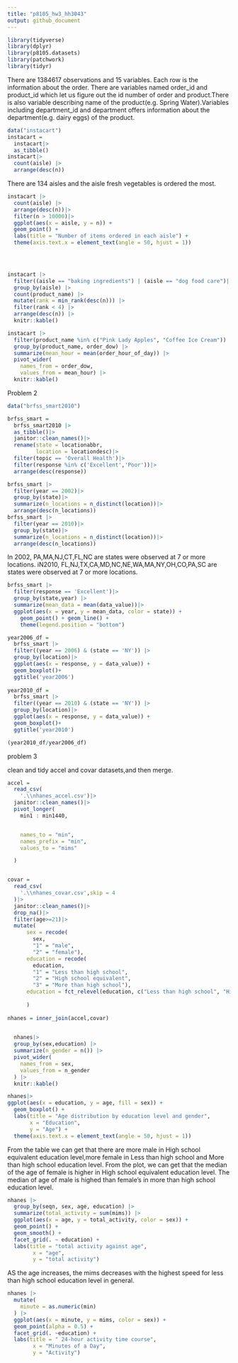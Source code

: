 ```yaml
---
title: "p8105_hw3_hh3043"
output: github_document
---
```

```r
library(tidyverse)
library(dplyr)
library(p8105.datasets)
library(patchwork)
library(tidyr)
```
There are 1384617 observations and 15 variables. Each row is the information about the order. There are variables named order_id and product_id which let us figure out the id number of order and product.There is also variable describing name of the product(e.g. Spring Water).Variables including department_id and department offers information about the department(e.g. dairy eggs) of the product.

```r
data("instacart")
instacart =
  instacart|>
  as_tibble()
instacart|>
  count(aisle) |>
  arrange(desc(n))

```
There are 134 aisles and the aisle fresh vegetables is ordered the most.

```r
instacart |>
  count(aisle) |>
  arrange(desc(n))|>
  filter(n > 10000)|>
  ggplot(aes(x = aisle, y = n)) + 
  geom_point() +
  labs(title = "Number of items ordered in each aisle") +
  theme(axis.text.x = element_text(angle = 50, hjust = 1))


  

```

```r
instacart |>
  filter((aisle == "baking ingredients") | (aisle == "dog food care")| (aisle == "packaged vegetables fruits")) |>
  group_by(aisle) |>
  count(product_name) |>
  mutate(rank = min_rank(desc(n))) |>
  filter(rank < 4) |>
  arrange(desc(n)) |>
  knitr::kable()
```

```r
instacart |>
  filter(product_name %in% c("Pink Lady Apples", "Coffee Ice Cream")) |>
  group_by(product_name, order_dow) |>
  summarize(mean_hour = mean(order_hour_of_day)) |>
  pivot_wider(
    names_from = order_dow,
    values_from = mean_hour) |>
  knitr::kable()
```

Problem 2

```r

data("brfss_smart2010")

brfss_smart = 
  brfss_smart2010 |>
  as_tibble()|>
  janitor::clean_names()|>
  rename(state = locationabbr,
         location = locationdesc)|>
  filter(topic == 'Overall Health')|>
  filter(response %in% c('Excellent','Poor'))|>
  arrange(desc(response))
```

```r
brfss_smart |>
  filter(year == 2002)|>
  group_by(state)|>
  summarize(n_locations = n_distinct(location))|>
  arrange(desc(n_locations))
brfss_smart |>
  filter(year == 2010)|>
  group_by(state)|>
  summarize(n_locations = n_distinct(location))|>
  arrange(desc(n_locations))

```
In 2002, PA,MA,NJ,CT,FL,NC are states were observed at 7 or more locations.
iN2010, FL,NJ,TX,CA,MD,NC,NE,WA,MA,NY,OH,CO,PA,SC are states were observed at 7 or more locations.

```r
brfss_smart |>
  filter(response == 'Excellent')|>
  group_by(state,year) |>
  summarize(mean_data = mean(data_value))|>
  ggplot(aes(x = year, y = mean_data, color = state)) + 
    geom_point() + geom_line() +
    theme(legend.position = "bottom")
```


```r
year2006_df = 
  brfss_smart |>
  filter((year == 2006) & (state == 'NY')) |>
  group_by(location)|>
  ggplot(aes(x = response, y = data_value)) + 
  geom_boxplot()+
  ggtitle('year2006')
 
year2010_df = 
  brfss_smart |>
  filter((year == 2010) & (state == 'NY')) |>
  group_by(location)|>
  ggplot(aes(x = response, y = data_value)) + 
  geom_boxplot()+
  ggtitle('year2010')

(year2010_df/year2006_df)

```


problem 3

clean and tidy accel and covar datasets,and then merge.
```r
accel = 
  read_csv(
    '.\\nhanes_accel.csv')|> 
  janitor::clean_names()|>
  pivot_longer(
    min1 : min1440,


    names_to = "min",
    names_prefix = "min",
    values_to = "mims"

  )


covar = 
  read_csv(
    '.\\nhanes_covar.csv',skip = 4
  )|>
  janitor::clean_names()|>
  drop_na()|>
  filter(age>=21)|>
  mutate(
      sex = recode(
        sex,
        "1" = "male", 
        "2" = "female"),
      education = recode(
        education, 
        "1" = "Less than high school",
        "2" = "High school equivalent",
        "3" = "More than high school"),
      education = fct_relevel(education, c("Less than high school", "High school equivalent","More than high school"))
        
      ) 
  
nhanes = inner_join(accel,covar)
  


```


```r

  
  nhanes|>
  group_by(sex,education) |> 
  summarize(n_gender = n()) |> 
  pivot_wider(
    names_from = sex,
    values_from = n_gender
  ) |> 
  knitr::kable()

nhanes|> 
ggplot(aes(x = education, y = age, fill = sex)) +
  geom_boxplot() +
  labs(title = "Age distribution by education level and gender",
       x = "Education",
       y = "Age") +
  theme(axis.text.x = element_text(angle = 50, hjust = 1))
```

From the table we can get that there are more male in High school equivalent education level,more female in Less than high school and More than high school education level.
From the plot, we can get that the median of the age of female is higher in High school equivalent education level. The median of age of male is highed than female's in more than high school education level.

```r
nhanes |> 
  group_by(seqn, sex, age, education) |> 
  summarize(total_activity = sum(mims)) |> 
  ggplot(aes(x = age, y = total_activity, color = sex)) + 
  geom_point() +
  geom_smooth() +
  facet_grid(. ~ education) + 
  labs(title = "total activity against age", 
        x = "age",
        y = "total activity") 
```
AS the age increases, the mims decreases with the highest speed for less than high school education level in general.


```r
nhanes |>
  mutate(
    minute = as.numeric(min)
  ) |> 
  ggplot(aes(x = minute, y = mims, color = sex)) + 
  geom_point(alpha = 0.5) +
  facet_grid(. ~education) +
  labs(title = " 24-hour activity time course", 
        x = "Minutes of a Day",
        y = "Activity")
```




